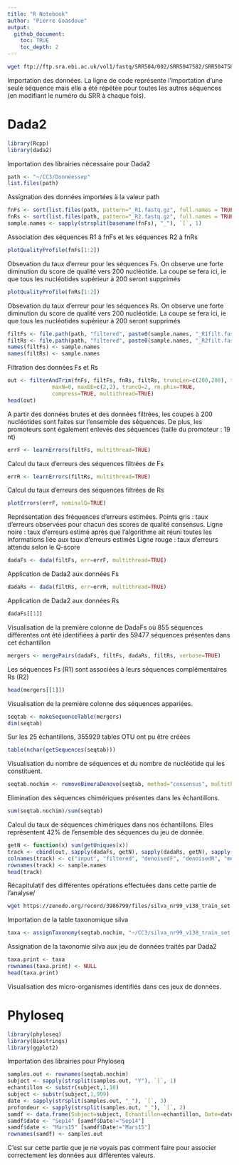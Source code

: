 ```yaml
---
title: "R Notebook"
author: "Pierre Goasdoue"
output:
  github_document:
    toc: TRUE
    toc_depth: 2
---
```


```bash
wget ftp://ftp.sra.ebi.ac.uk/vol1/fastq/SRR504/002/SRR5047582/SRR5047582_2.fastq.gz
```
Importation des données. La ligne de code représente l'importation d'une seule séquence mais elle a été répétée pour toutes les autres séquences (en modifiant le numéro du SRR à chaque fois).

# Dada2

```r
library(Rcpp)
library(dada2)
```
Importation des librairies nécessaire pour Dada2

```r
path <- "~/CC3/Donnéessep"
list.files(path)
```
Assignation des données importées à la valeur path

```r
fnFs <- sort(list.files(path, pattern="_R1.fastq.gz", full.names = TRUE))
fnRs <- sort(list.files(path, pattern="_R2.fastq.gz", full.names = TRUE))
sample.names <- sapply(strsplit(basename(fnFs), "_"), `[`, 1)
```
Association des séquences R1 à fnFs et les séquences R2 à fnRs

```r
plotQualityProfile(fnFs[1:2])
```
Obsevation du taux d'erreur pour les séquences Fs. On observe une forte diminution du score de qualité vers 200 nucléotide. La coupe se fera ici, ie que tous les nucléotides supérieur à 200 seront supprimés

```r
plotQualityProfile(fnRs[1:2])
```
Obsevation du taux d'erreur pour les séquences Rs. On observe une forte diminution du score de qualité vers 200 nucléotide. La coupe se fera ici, ie que tous les nucléotides supérieur à 200 seront supprimés

```r
filtFs <- file.path(path, "filtered", paste0(sample.names, "_R1filt.fastq.gz"))
filtRs <- file.path(path, "filtered", paste0(sample.names, "_R2filt.fastq.gz"))
names(filtFs) <- sample.names
names(filtRs) <- sample.names
```
Filtration des données Fs et Rs

```r
out <- filterAndTrim(fnFs, filtFs, fnRs, filtRs, truncLen=c(200,200), trimLeft=19,
              maxN=0, maxEE=c(2,2), truncQ=2, rm.phix=TRUE,
              compress=TRUE, multithread=TRUE)
head(out)
```
A partir des données brutes et des données filtrées, les coupes à 200 nucléotides sont faites sur l'ensemble des séquences. De plus, les promoteurs sont également enlevés des séquences (taille du promoteur : 19 nt)

```r
errF <- learnErrors(filtFs, multithread=TRUE)
```
Calcul du taux d'erreurs des séquences filtrées de Fs

```r
errR <- learnErrors(filtRs, multithread=TRUE)
```
Calcul du taux d'erreurs des séquences filtrées de Rs

```r
plotErrors(errF, nominalQ=TRUE)
```
Représentation des fréquences d'erreurs estimées.
Points gris : taux d'erreurs observées pour chacun des scores de qualité consensus.
Ligne noire : taux d'erreurs estimé après que l'algorithme ait réuni toutes les informations liée aux taux d'erreurs estimés
Ligne rouge : taux d'erreurs attendu selon le Q-score

```r
dadaFs <- dada(filtFs, err=errF, multithread=TRUE)
```
Application de Dada2 aux données Fs

```r
dadaRs <- dada(filtRs, err=errR, multithread=TRUE)
```
Application de Dada2 aux données Rs

```r
dadaFs[[1]]
```
Visualisation de la première colonne de DadaFs où 855 séquences différentes ont été identifiées à partir des 59477 séquences présentes dans cet échantillon

```r
mergers <- mergePairs(dadaFs, filtFs, dadaRs, filtRs, verbose=TRUE)
```
Les séquences Fs (R1) sont associées à leurs séquences complémentaires Rs (R2)

```r
head(mergers[[1]])
```
Visualisation de la première colonne des séquences appariées.

```r
seqtab <- makeSequenceTable(mergers)
dim(seqtab)
```
Sur les 25 échantillons, 355929 tables OTU ont pu être créées

```r
table(nchar(getSequences(seqtab)))
```
Visualisation du nombre de séquences et du nombre de nucléotide qui les constituent.

```r
seqtab.nochim <- removeBimeraDenovo(seqtab, method="consensus", multithread=TRUE, verbose=TRUE)
```
Elimination des séquences chimériques présentes dans les échantillons.

```r
sum(seqtab.nochim)/sum(seqtab)
```
Calcul du taux de séquences chimériques dans nos échantillons. Elles représentent 42% de l'ensemble des séquences du jeu de donnée.

```r
getN <- function(x) sum(getUniques(x))
track <- cbind(out, sapply(dadaFs, getN), sapply(dadaRs, getN), sapply(mergers, getN), rowSums(seqtab.nochim))
colnames(track) <- c("input", "filtered", "denoisedF", "denoisedR", "merged", "nonchim")
rownames(track) <- sample.names
head(track)
```
Récapitulatif des différentes opérations effectuées dans cette partie de l'analyse/

```bash
wget https://zenodo.org/record/3986799/files/silva_nr99_v138_train_set.fa.gz
```
Importation de la table taxonomique silva

```r
taxa <- assignTaxonomy(seqtab.nochim, "~/CC3/silva_nr99_v138_train_set.fa.gz", multithread=TRUE)
```
Assignation de la taxonomie silva aux jeu de données traités par Dada2

```r
taxa.print <- taxa
rownames(taxa.print) <- NULL
head(taxa.print)
```
Visualisation des micro-organismes identifiés dans ces jeux de données. 

# Phyloseq

```r
library(phyloseq)
library(Biostrings)
library(ggplot2)
```
Importation des librairies pour Phyloseq

```r
samples.out <- rownames(seqtab.nochim)
subject <- sapply(strsplit(samples.out, "Y"), `[`, 1)
echantillon <- substr(subject,1,10)
subject <- substr(subject,1,999)
date <- sapply(strsplit(samples.out, "_"), `[`, 3)
profondeur <- sapply(strsplit(samples.out, "_"), `[`, 2)
samdf <- data.frame(Subject=subject, Echantillon=echantillon, Date=date, Profondeur=profondeur)
samdf$date <- "Sep14" [samdf$Date!="Sep14"] 
samdf$date <- "Mars15" [samdf$Date!="Mars15"] 
rownames(samdf) <- samples.out
```

C'est sur cette partie que je ne voyais pas comment faire pour associer correctement les données aux différentes valeurs. 